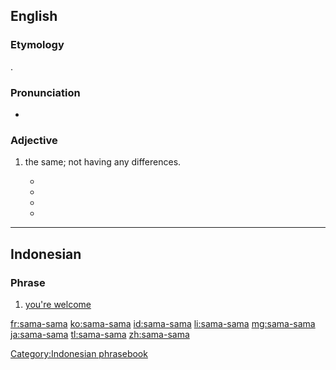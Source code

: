 ==English==

===Etymology===
{{etyl|ms|en}} {{term|sama||together|lang=ms}}.

===Pronunciation===
* {{a|Singapore}} {{IPA|/sʌmʌ-sʌmʌ/|lang=en}}

===Adjective===

#{{context|Singapore|lang=en}} the same; not having any differences. 
#* {{quote-book|year=2006|date=October 05|title=Kaffein-nated: Funny Thing: Singlish
|passage=What else, you tell me, can make a group of young men from various backgrounds, educational levels and races doing their National Service (aka Army) and communicating on a '''sama-sama''' wavelength?}}
#* {{quote-book|year=2008|date=May 30|title=‘Little People’: A Clarification: Opinionated 
|passage=Then all the apologists come and try defend this tai-tai. Come on la. They are all '''sama-sama''' elitist.}}
#* {{quote-book|year=2009|date=February 27|title=Exclusive Interview With Mas Selamat Bin Kastari
|passage=If I do, I just call my brudders activate 3 Bangla, hide in 3 different cars of '''sama-sama''' brand and then tip off ICA.}}
#* {{quote-book|year=2015|author=Gwee Li Sui|date=August 26|title=Singapore English Archives- The Middle Ground SinGweesh on Wednesday: Kua Kua
|passage=Well, “dun dun dun dun” and “kua kua” are '''sama-sama''' because “kua kua” also at once casts real life as a movie.}}

----

==Indonesian==

===Phrase===
{{head|id|phrase|head=[[sama]] [[sama]]}}

# [[you're welcome]]

[[Category:Indonesian phrasebook]]

[[fr:sama-sama]]
[[ko:sama-sama]]
[[id:sama-sama]]
[[li:sama-sama]]
[[mg:sama-sama]]
[[ja:sama-sama]]
[[tl:sama-sama]]
[[zh:sama-sama]]